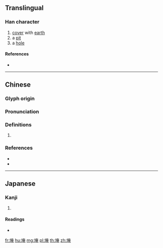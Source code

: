 {{character info/new}}
{{also|垵}}
==Translingual==

===Han character===
{{Han char|rn=32|rad=土|as=08|sn=11|four=|canj=GKLU|ids=⿰土奄}}

# [[cover]] with [[earth]]
# a [[pit]]
# a [[hole]]

====References====
* {{Han ref|kx=0230.420|dkj=05181|dj=0467.030|hdz=10452.020|uh=57EF|ud=22511}}

----

==Chinese==
{{zh-forms|alt=垵}}

===Glyph origin===
{{Han etym}}

===Pronunciation===
{{zh-pron
|m=ǎn,yǎn
|c=am2,am1
|mn=oaⁿ
|mc=y
|oc=y
|cat=
}}

===Definitions===
{{zh-hanzi}}

# {{rfdef|zh}}

===References===
* {{R:twedu|C01697}}
* {{R:yue:mfccd}}

----

==Japanese==

===Kanji===
{{ja-kanji|grade=|rs=土08}}

# {{defn|lang=ja|sort=土08}}

====Readings====
* {{ja-readings|on=[[えん]] (en), [[あん]] (an), [[おん]] (on)|kun=[[あな]] (ana)}}

[[fr:埯]]
[[hu:埯]]
[[mg:埯]]
[[pl:埯]]
[[th:埯]]
[[zh:埯]]